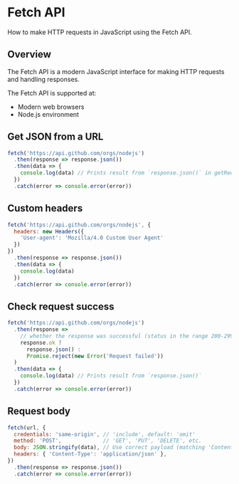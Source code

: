 # Fetch API

How to make HTTP requests in JavaScript using the Fetch API.

## Overview

The Fetch API is a modern JavaScript interface for making HTTP requests and handling responses.

The Fetch API is supported at:
- Modern web browsers
- Node.js environment


## Get JSON from a URL

```js
fetch('https://api.github.com/orgs/nodejs')
  .then(response => response.json())
  .then(data => {
    console.log(data) // Prints result from `response.json()` in getRequest
  })
  .catch(error => console.error(error))
```

## Custom headers

```js
fetch('https://api.github.com/orgs/nodejs', {
  headers: new Headers({
    'User-agent': 'Mozilla/4.0 Custom User Agent'
  })
})
  .then(response => response.json())
  .then(data => {
    console.log(data)
  })
  .catch(error => console.error(error))
```

## Check request success

```js
fetch('https://api.github.com/orgs/nodejs')
  .then(response => 
    // whether the response was successful (status in the range 200-299) or not
    response.ok ? 
      response.json() : 
      Promise.reject(new Error('Request failed'))
  )
  .then(data => {
    console.log(data) // Prints result from `response.json()`
  })
  .catch(error => console.error(error))
```

## Request body

```js
fetch(url, {
  credentials: 'same-origin', // 'include', default: 'omit'
  method: 'POST',             // 'GET', 'PUT', 'DELETE', etc.
  body: JSON.stringify(data), // Use correct payload (matching 'Content-Type')
  headers: { 'Content-Type': 'application/json' },
})
  .then(response => response.json())
  .catch(error => console.error(error))
```
